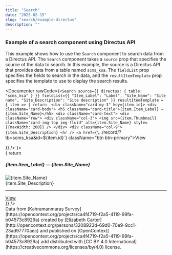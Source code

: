 ```yaml
---
title: "Search"
date: "2025-02-15"
slug: "search/example-directus"
description: ""
---
```




### Example of a search component using Directus API

This example shows how to use the `Search` component to search data from a Directus API. The `Search` component takes a `source` prop that specifies the source of the data to search. In this example, the source is a Directus API that provides data from a table named `scms_ksa`. The `fieldList` prop specifies the fields to search in the data, and the `resultItemTemplate` prop specifies the template to use to display the search results.

<Documenter rawCode={`<Search
  source={{
    directus: {
      table: "scms_ksa"
    }
  }}
  fieldList={{
    "Item_Label": "Label",
    "Site_Name": "Site name",
    "Site_Description": "Site description"
    }}
  resultItemTemplate = { item => {
    return  <div className="card my-3" key={item.id}>
      <div className="card-body">
        <h5 className="card-title">{item.Item_Label} — {item.Site_Name}</h5>
        <div className="card-text">
        <div className="row">
          <div className="col-3">
            <img src={item.Thumbnail} className="card-img-top img-fluid" alt={item.Site_Name} style={{maxWidth: 200}} />
          </div>
          <div className="col-9">
            {item.Site_Description}
            <hr />
            <a href={\`../record/?tb=scms_ksa&id=\${item.id}\`} className="btn btn-primary">View</a>
          </div>
        </div>
      </div>
    </div>
  </div>
  }}
/>`}>
<Search
      source={{
        directus: {
          table: "scms_ksa"
        }
      }}
      fieldList={{
        "Item_Label": "Label",
        "Site_Name": "Site name",
        "Site_Description": "Site description"
        }}
      resultItemTemplate = { item => {
        return  <div className="card my-3" key={item.id}>
          <div className="card-body">
            <h5 className="card-title">{item.Item_Label} — {item.Site_Name}</h5>
            <div className="card-text">
            <div className="row">
              <div className="col-3">
                <img src={item.Thumbnail} className="card-img-top img-fluid" alt={item.Site_Name} style={{maxWidth: 200}} />
              </div>
              <div className="col-9">
                {item.Site_Description}
                <hr />
                <a href={`../record/?tb=scms_ksa&id=${item.id}`} className="btn btn-primary">View</a>
              </div>
            </div>
          </div>
        </div>
      </div>
      }}
    />
</Documenter>
    

<div className="text-muted small mt-3">
  Data from [Kahramanmaraş Survey](https://opencontext.org/projects/ca4f4719-f2a5-4119-99fa-b04573c8929a) created by [Elizabeth Carter](http://opencontext.org/persons/3208923d-69d0-70e9-9cc1-23ad97770aec) and published on [OpenContext](https://opencontext.org/projects/ca4f4719-f2a5-4119-99fa-b04573c8929a) add distributed with [CC BY 4.0 International](https://creativecommons.org/licenses/by/4.0) license.
</div>
